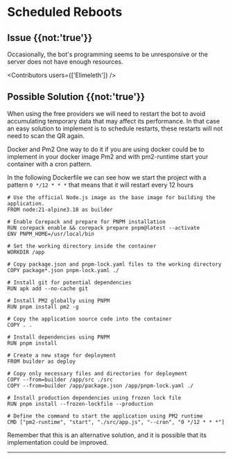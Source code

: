 

# Scheduled Reboots

## Issue {{not:'true'}}
Occasionally, the bot's programming seems to be unresponsive or the server does not have enough resources.

<Contributors users={['Elimeleth']} />

## Possible Solution {{not:'true'}}

When using the free providers we will need to restart the bot to avoid accumulating temporary data that may affect its performance. In that case an easy solution to implement is to schedule restarts, these restarts will not need to scan the QR again.

Docker and Pm2 One way to do it if you are using docker could be to implement in your docker image Pm2 and with pm2-runtime start your container with a cron pattern.

In the following Dockerfile we can see how we start the project with a pattern `0 */12 * * *` that means that it will restart every 12 hours

```docker {{ title: 'Dockerfile' }}
# Use the official Node.js image as the base image for building the application.
FROM node:21-alpine3.18 as builder

# Enable Corepack and prepare for PNPM installation
RUN corepack enable && corepack prepare pnpm@latest --activate
ENV PNPM_HOME=/usr/local/bin

# Set the working directory inside the container
WORKDIR /app

# Copy package.json and pnpm-lock.yaml files to the working directory
COPY package*.json pnpm-lock.yaml ./

# Install git for potential dependencies
RUN apk add --no-cache git

# Install PM2 globally using PNPM
RUN pnpm install pm2 -g

# Copy the application source code into the container
COPY . .

# Install dependencies using PNPM
RUN pnpm install

# Create a new stage for deployment
FROM builder as deploy

# Copy only necessary files and directories for deployment
COPY --from=builder /app/src ./src
COPY --from=builder /app/package.json /app/pnpm-lock.yaml ./

# Install production dependencies using frozen lock file
RUN pnpm install --frozen-lockfile --production

# Define the command to start the application using PM2 runtime
CMD ["pm2-runtime", "start", "./src/app.js", "--cron", "0 */12 * * *"]
```

Remember that this is an alternative solution, and it is possible that its implementation could be improved.

----

<Guides />

<Resources />
